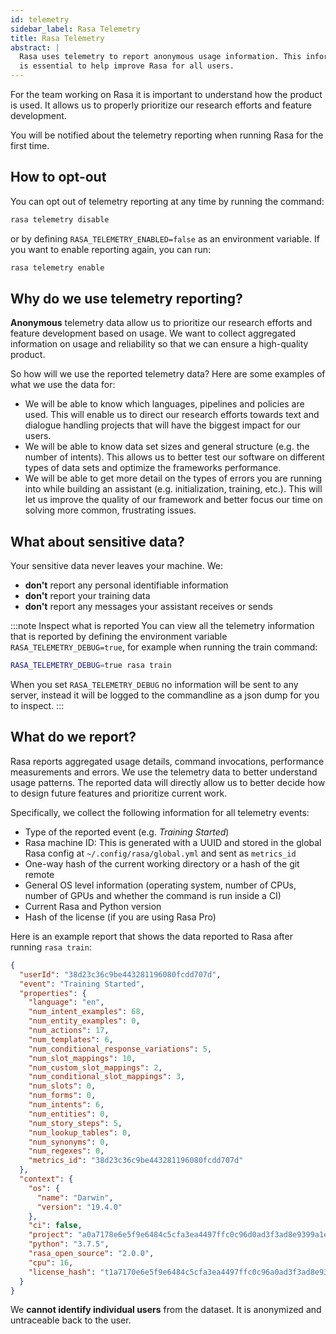 ```yaml
---
id: telemetry
sidebar_label: Rasa Telemetry
title: Rasa Telemetry
abstract: |
  Rasa uses telemetry to report anonymous usage information. This information
  is essential to help improve Rasa for all users.
---
```


For the team working on Rasa it is important to understand
how the product is used. It allows us to properly prioritize our research
efforts and feature development.

You will be notified about the telemetry reporting when running Rasa
for the first time.

## How to opt-out

You can opt out of telemetry reporting at any time by running the command:
```bash
rasa telemetry disable
```

or by defining `RASA_TELEMETRY_ENABLED=false` as an environment variable.
If you want to enable reporting again, you can run:
```bash
rasa telemetry enable
```

## Why do we use telemetry reporting?

**Anonymous** telemetry data allow us to prioritize our research efforts
and feature development based on usage. We want to collect aggregated
information on usage and reliability so that we can ensure a high-quality product.

So how will we use the reported telemetry data? Here are some examples
of what we use the data for:

- We will be able to know which languages, pipelines and policies are used.
  This will enable us to direct our research efforts towards text and
  dialogue handling projects that will have the biggest impact for our users.
- We will be able to know data set sizes and general structure (e.g. the number
  of intents). This allows us to better test our software on different types
  of data sets and optimize the frameworks performance.
- We will be able to get more detail on the types of errors you are running
  into while building an assistant (e.g. initialization, training, etc.).
  This will let us improve the quality of our framework and better focus our
  time on solving more common, frustrating issues.

## What about sensitive data?

Your sensitive data never leaves your machine. We:
- **don't** report any personal identifiable information
- **don't** report your training data
- **don't** report any messages your assistant receives or sends

:::note Inspect what is reported
You can view all the telemetry information that is reported
by defining the environment variable `RASA_TELEMETRY_DEBUG=true`, for example when running the train command:
```bash
RASA_TELEMETRY_DEBUG=true rasa train
```
When you set `RASA_TELEMETRY_DEBUG` no information will be sent to any server,
instead it will be logged to the commandline as a json dump for you to inspect.
:::

## What do we report?

Rasa reports aggregated usage details, command invocations, performance
measurements and errors.
We use the telemetry data to better understand usage patterns. The reported data
will directly allow us to better decide how to design future features
and prioritize current work.

Specifically, we collect the following information for all telemetry events:

- Type of the reported event (e.g. *Training Started*)
- Rasa machine ID: This is generated with a UUID and stored in the global Rasa
  config at `~/.config/rasa/global.yml` and sent as `metrics_id`
- One-way hash of the current working directory or a hash of the git remote
- General OS level information (operating system, number of CPUs, number of
  GPUs and whether the command is run inside a CI)
- Current Rasa and Python version
- Hash of the license (if you are using Rasa Pro)

Here is an example report that shows the data reported to Rasa after running
`rasa train`:
```json
{
  "userId": "38d23c36c9be443281196080fcdd707d",
  "event": "Training Started",
  "properties": {
    "language": "en",
    "num_intent_examples": 68,
    "num_entity_examples": 0,
    "num_actions": 17,
    "num_templates": 6,
    "num_conditional_response_variations": 5,
    "num_slot_mappings": 10,
    "num_custom_slot_mappings": 2,
    "num_conditional_slot_mappings": 3,
    "num_slots": 0,
    "num_forms": 0,
    "num_intents": 6,
    "num_entities": 0,
    "num_story_steps": 5,
    "num_lookup_tables": 0,
    "num_synonyms": 0,
    "num_regexes": 0,
    "metrics_id": "38d23c36c9be443281196080fcdd707d"
  },
  "context": {
    "os": {
      "name": "Darwin",
      "version": "19.4.0"
    },
    "ci": false,
    "project": "a0a7178e6e5f9e6484c5cfa3ea4497ffc0c96d0ad3f3ad8e9399a1edd88e3cf4",
    "python": "3.7.5",
    "rasa_open_source": "2.0.0",
    "cpu": 16,
    "license_hash": "t1a7170e6e5f9e6484c5cfa3ea4497ffc0c96a0ad3f3ad8e9399adadd88e3cf5"
  }
}
```

We **cannot identify individual users** from the dataset. It is anonymized and
untraceable back to the user.
